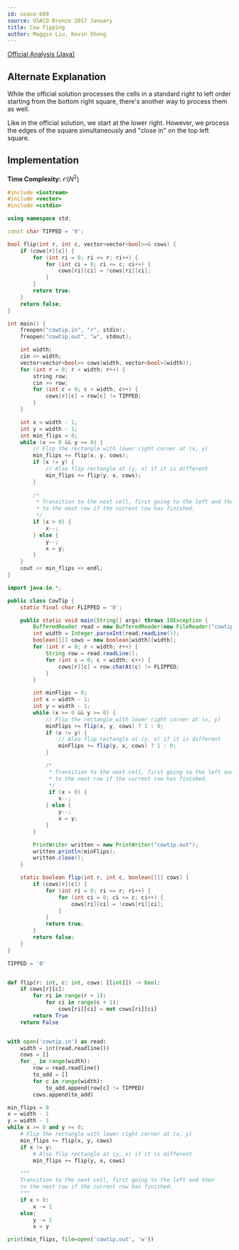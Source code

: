 ```yaml
---
id: usaco-689
source: USACO Bronze 2017 January
title: Cow Tipping
author: Maggie Liu, Kevin Sheng
---
```


[Official Analysis (Java)](http://www.usaco.org/current/data/sol_cowtip_bronze_jan17.html)

## Alternate Explanation

While the official solution processes the cells in a standard right to left order starting
from the bottom right square, there's another way to process them as well.

Like in the official solution, we start at the lower right. However, we process
the edges of the square simultaneously and "close in" on the top left square.

## Implementation

**Time Complexity:** $\mathcal{O}(N^2)$

<LanguageSection>
<CPPSection>

```cpp
#include <iostream>
#include <vector>
#include <cstdio>

using namespace std;

const char TIPPED = '0';

bool flip(int r, int c, vector<vector<bool>>& cows) {
	if (cows[r][c]) {
		for (int ri = 0; ri <= r; ri++) {
			for (int ci = 0; ci <= c; ci++) {
				cows[ri][ci] = !cows[ri][ci];
			}
		}
		return true;
	}
	return false;
}

int main() {
	freopen("cowtip.in", "r", stdin);
	freopen("cowtip.out", "w", stdout);

	int width;
	cin >> width;
	vector<vector<bool>> cows(width, vector<bool>(width));
	for (int r = 0; r < width; r++) {
		string row;
		cin >> row;
		for (int c = 0; c < width; c++) {
			cows[r][c] = row[c] != TIPPED;
		}
	}

	int x = width - 1;
	int y = width - 1;
	int min_flips = 0;
	while (x >= 0 && y >= 0) {
		// Flip the rectangle with lower right corner at (x, y)
		min_flips += flip(x, y, cows);
		if (x != y) {
			// Also flip rectangle at (y, x) if it is different
			min_flips += flip(y, x, cows);
		}
		
		/*
		 * Transition to the next cell, first going to the left and then
		 * to the next row if the current row has finished.
		 */
		if (x > 0) {
			x--;
		} else {
			y--;
			x = y;
		}
	}
	cout << min_flips << endl;
}
```

</CPPSection>
<JavaSection>

```java
import java.io.*;

public class CowTip {
	static final char FLIPPED = '0';

	public static void main(String[] args) throws IOException {
		BufferedReader read = new BufferedReader(new FileReader("cowtip.in"));
		int width = Integer.parseInt(read.readLine());
		boolean[][] cows = new boolean[width][width];
		for (int r = 0; r < width; r++) {
			String row = read.readLine();
			for (int c = 0; c < width; c++) {
				cows[r][c] = row.charAt(c) != FLIPPED;
			}
		}

		int minFlips = 0;
		int x = width - 1;
		int y = width - 1;
		while (x >= 0 && y >= 0) {
			// Flip the rectangle with lower right corner at (x, y)
			minFlips += flip(x, y, cows) ? 1 : 0;
			if (x != y) {
				// Also flip rectangle at (y, x) if it is different
				minFlips += flip(y, x, cows) ? 1 : 0;
			}

			/*
			 * Transition to the next cell, first going to the left and then
			 * to the next row if the current row has finished.
			 */
			 if (x > 0) {
				x--;
			} else {
				y--;
				x = y;
			}
		}

		PrintWriter written = new PrintWriter("cowtip.out");
		written.println(minFlips);
		written.close();
	}

	static boolean flip(int r, int c, boolean[][] cows) {
		if (cows[r][c]) {
			for (int ri = 0; ri <= r; ri++) {
				for (int ci = 0; ci <= c; ci++) {
					cows[ri][ci] = !cows[ri][ci];
				}
			}
			return true;
		}
		return false;
	}
}
```

</JavaSection>
<PySection>

```py
TIPPED = '0'


def flip(r: int, c: int, cows: [[int]]) -> bool:
	if cows[r][c]:
		for ri in range(r + 1):
			for ci in range(c + 1):
				cows[ri][ci] = not cows[ri][ci]
		return True
	return False


with open('cowtip.in') as read:
	width = int(read.readline())
	cows = []
	for _ in range(width):
		row = read.readline()
		to_add = []
		for c in range(width):
			to_add.append(row[c] != TIPPED)
		cows.append(to_add)

min_flips = 0
x = width - 1
y = width - 1
while x >= 0 and y >= 0:
	# Flip the rectangle with lower right corner at (x, y)
	min_flips += flip(x, y, cows)
	if x != y:
		# Also flip rectangle at (y, x) if it is different
		min_flips += flip(y, x, cows)

	"""
	Transition to the next cell, first going to the left and then
	to the next row if the current row has finished.
	"""
	if x > 0:
		x -= 1
	else:
		y -= 1
		x = y

print(min_flips, file=open('cowtip.out', 'w'))
```

</PySection>
</LanguageSection>
